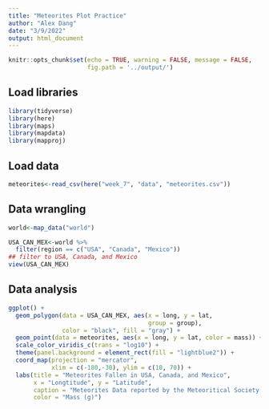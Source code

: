 ```yaml
---
title: "Meteorites Plot Practice"
author: "Alex Dang"
date: "3/9/2022"
output: html_document
---
```


```r
knitr::opts_chunk$set(echo = TRUE, warning = FALSE, message = FALSE,
                      fig.path = '../output/')
```

## Load libraries 

```r
library(tidyverse)
library(here)
library(maps)
library(mapdata)
library(mapproj)
```

## Load data
``` r
meteorites<-read_csv(here("week_7", "data", "meteorites.csv"))
```

## Data wrangling
``` r
world<-map_data("world")

USA_CAN_MEX<-world %>% 
  filter(region == c("USA", "Canada", "Mexico"))
## filter to USA, Canada, and Mexico
view(USA_CAN_MEX)
```

## Data analysis
```r
ggplot() +
  geom_polygon(data = USA_CAN_MEX, aes(x = long, y = lat,                          ## set up map data
                                       group = group),                             ## map group = group for map to work
               color = "black", fill = "gray") +                                   ## change outline and fill color   
  geom_point(data = meteorites, aes(x = long, y = lat, color = mass)) +            ## input meteorites data to plot
  scale_color_viridis_c(trans = "log10") +                                         ## change color of meteorite mass points 
  theme(panel.background = element_rect(fill = "lightblue2")) +                    ## make the background ocean blue
  coord_map(projection = "mercator",                                               ## change projection to mercator
            xlim = c(-180,-30), ylim = c(10, 70)) +                                ## set range for longitude and latitude to show only filtered regions
  labs(title = "Meteorites Fallen in USA, Canada, and Mexico",                     ## set plot title 
       x = "Longtitude", y = "Latitude",                                           ## set axes titles
       caption = "Meteorites Data reported by the Meteoritical Society of NASA",   ## add caption
       color = "Mass (g)")                                                         ## change legend title
```




